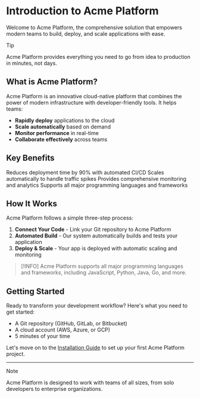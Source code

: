 # Introduction to Acme Platform

Welcome to Acme Platform, the comprehensive solution that empowers modern teams to build, deploy, and scale applications with ease.

> [!TIP]
> Acme Platform provides everything you need to go from idea to production in minutes, not days.

## What is Acme Platform?

Acme Platform is an innovative cloud-native platform that combines the power of modern infrastructure with developer-friendly tools. It helps teams:

- **Rapidly deploy** applications to the cloud
- **Scale automatically** based on demand
- **Monitor performance** in real-time
- **Collaborate effectively** across teams

## Key Benefits

<CheckList>
  <CheckItem variant="do">
    Reduces deployment time by 90% with automated CI/CD
  </CheckItem>
  <CheckItem variant="do">
    Scales automatically to handle traffic spikes
  </CheckItem>
  <CheckItem variant="do">
    Provides comprehensive monitoring and analytics
  </CheckItem>
  <CheckItem variant="do">
    Supports all major programming languages and frameworks
  </CheckItem>
</CheckList>

## How It Works

Acme Platform follows a simple three-step process:

1. **Connect Your Code** - Link your Git repository to Acme Platform
2. **Automated Build** - Our system automatically builds and tests your application
3. **Deploy & Scale** - Your app is deployed with automatic scaling and monitoring

> [!INFO]
> Acme Platform supports all major programming languages and frameworks, including JavaScript, Python, Java, Go, and more.

## Getting Started

Ready to transform your development workflow? Here's what you need to get started:

- A Git repository (GitHub, GitLab, or Bitbucket)
- A cloud account (AWS, Azure, or GCP)
- 5 minutes of your time

Let's move on to the [Installation Guide](/v1.0.0/documentation/getting_started/installation) to set up your first Acme Platform project.

---

> [!NOTE]
> Acme Platform is designed to work with teams of all sizes, from solo developers to enterprise organizations.
